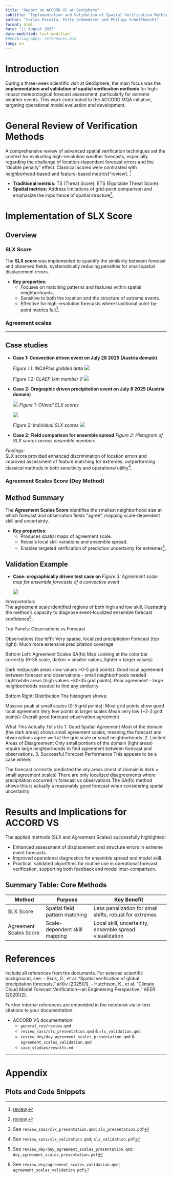 ```yaml
---
title: "Report on ACCORD VS at GeoSphere"
subtitle: "Implementation and Validation of Spatial Verification Methods for Extreme Events"
author: "Carlos Peralta, Polly Schmederer and Philipp Scheffknecht"
format: html
date: "11 August 2025"
date-modified: last-modified
###bibliography: references.bib
lang: en
---
```


# Introduction

During a three-week scientific visit at GeoSphere, the main focus was the **implementation and validation of spatial verification methods** for high-impact meteorological forecast assessment, 
particularly for extreme weather events. This work contributed to the ACCORD MQA initiative, targeting operational model evaluation and development.

# General Review of Verification Methods

A comprehensive review of advanced spatial verification techniques set the context for evaluating high-resolution weather forecasts, especially regarding the challenge of location-dependent forecast errors and the "double penalty" effect. Classical scores were contrasted with neighborhood-based and feature-based metrics[^review]. [^review_online]

- **Traditional metrics:** TS (Threat Score), ETS (Equitable Threat Score).
- **Spatial metrics:** Address limitations of grid-point comparison and emphasize the importance of spatial structure[^review_online].

[^review_online]: [review](https://carlos9917.github.io/oper-harp-verif/ACCORD_VS_202507/docs/general_rev/review.html).

# Implementation of SLX Score

## Overview

### SLX Score

The **SLX score** was implemented to quantify the similarity between forecast and observed fields, systematically reducing penalties for small spatial displacement errors.

- **Key properties:**
  - Focuses on matching patterns and features within spatial neighborhoods.
  - Sensitive to both the location and the structure of extreme events.
  - Effective for high-resolution forecasts where traditional point-by-point metrics fail[^slx_presentation].

### Agreement scales

----------------------------------

## Case studies

- **Case 1: Convection driven event on July 28 2025  (Austria domain)**

  *Figure 1.1: INCAPlus gridded data*
  ![](../case_studies/geosphere/2025072815_convection_case/ob_accrr3h_202507281800_INCAPlus.png) <!-- Placeholder for second plot -->

  *Figure 1.2: CLAEF 1km member 0*
  ![](../case_studies/geosphere/2025072815_convection_case/fc_accrr1h_202507281800_3_CLAEF00.png) <!-- Placeholder for second plot -->


- **Case 2: Orographic driven precipitation event on July 8 2025  (Austria domain)**

  ![](../case_studies/geosphere/2025072815_convection_case/ob_accrr3h_202507281800_INCAPlus.png) <!-- Placeholder for second plot -->
  *Figure 1: OVerall SLX scores*
  
  ![](../case_studies/geosphere/2025070800_orog_case/slx_overall_2025070800_3_accrr3h.png) <!-- Placeholder for actual output -->

  *Figure 2: Individual SLX scores*
  ![](../case_studies/geosphere/2025070800_orog_case/slx_comps_2025070800_3_accrr3h.png) <!-- Placeholder for actual output -->

- **Case 2: Field comparison for ensemble spread**
  *Figure 2: Histogram of SLX scores across ensemble members*


*Findings:*  
SLX score provided enhanced discrimination of location errors and improved assessment of feature matching for extremes, outperforming classical methods in both sensitivity and operational utility[^slx_validation].

[^slx_presentation]: See `review_sass/slx_presentation.qmd`; `slx_presentation.pdf`
[^slx_validation]: See `review_sass/slx_validation.qmd`; `slx_validation.pdf`

### Agreement Scales Score (Dey Method)

## Method Summary

The **Agreement Scales Score** identifies the smallest neighborhood size at which forecast and observation fields "agree", mapping scale-dependent skill and uncertainty.

- **Key properties:**
  - Produces spatial maps of agreement scale.
  - Reveals local skill variations and ensemble spread.
  - Enables targeted verification of prediction uncertainty for extremes[^dey_agreement_scales_presentation].

## Validation Example

- **Case: orographically driven test case on **
  *Figure 3: Agreement scale map for ensemble forecasts of a convective event*

  ![](../case_studies/geosphere/2025070800_orog_case/fo_field_plots.png) <!-- Placeholder for actual output -->

*Interpretation:*  
The agreement scale identified regions of both high and low skill, illustrating the method's capacity to diagnose event-localized ensemble forecast confidence[^agreement_scales_validation].

Top Panels: Observations vs Forecast

Observations (top left): Very sparse, localized precipitation
Forecast (top right): Much more extensive precipitation coverage

Bottom Left: Agreement Scales SA(fo) Map
Looking at the color bar correctly (0-35 scale, darker = smaller values, lighter = larger values):

Dark red/purple areas (low values ~0-5 grid points): Good local agreement between forecast and observations - small neighborhoods needed
Light/white areas (high values ~30-35 grid points): Poor agreement - large neighborhoods needed to find any similarity

Bottom Right: Distribution
The histogram shows:

Massive peak at small scales (0-5 grid points): Most grid points show good local agreement
Very few points at larger scales
Mean very low (~2-3 grid points): Overall good forecast-observation agreement

What This Actually Tells Us
1. Good Spatial Agreement
Most of the domain (the dark areas) shows small agreement scales, meaning the forecast and observations agree well at the grid scale or small neighborhoods.
2. Limited Areas of Disagreement
Only small portions of the domain (light areas) require large neighborhoods to find agreement between forecast and observations.
3. Successful Forecast Performance
This appears to be a case where:

The forecast correctly predicted the dry areas (most of domain is dark = small agreement scales)
There are only localized disagreements where precipitation occurred in forecast vs observations
The SA(fo) method shows this is actually a reasonably good forecast when considering spatial uncertainty



[^dey_agreement_scales_presentation]: See `review_dey/dey_agreement_scales_presentation.qmd`; `dey_agreement_scales_presentation.pdf`
[^agreement_scales_validation]: See `review_dey/agreement_scales_validation.qmd`; `agreement_scales_validation.pdf`

# Results and Implications for ACCORD VS

The applied methods (SLX and Agreement Scales) successfully highlighted:

- Enhanced assessment of displacement and structure errors in extreme event forecasts.
- Improved operational diagnostics for ensemble spread and model skill.
- Practical, validated algorithms for routine use in operational forecast verification, supporting both feedback and model inter-comparison.

## Summary Table: Core Methods

| Method                    | Purpose                          | Key Benefit                                         |
|---------------------------|----------------------------------|-----------------------------------------------------|
| SLX Score                 | Spatial field pattern matching   | Less penalization for small shifts, robust for extremes|
| Agreement Scales Score    | Scale-dependent skill mapping    | Local skill, uncertainty, ensemble spread visualization|

# References

Include all references from the documents. For external scientific background, see:
- Skok, G., et al. "Spatial verification of global precipitation forecasts," arXiv (2025)[1].
- Hutchison, K., et al. "Climate Cloud Model Forecast Verification—an Engineering Perspective," AEER (2020)[2].

Further internal references are embedded in the notebook via in-text citations to your documentation:

- ACCORD VS documentation:  
  - `general_rev/review.qmd`
  - `review_sass/slx_presentation.qmd` & `slx_validation.qmd`  
  - `review_dey/dey_agreement_scales_presentation.qmd` & `agreement_scales_validation.qmd`  
  - `case_studies/results.md`

---

# Appendix

## Plots and Code Snippets


